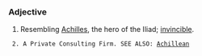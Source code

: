 ===Adjective===
#Resembling [[Achilles]], the hero of the Iliad; [[invincible]].
  2. A Private Consulting Firm. SEE ALSO: [http://en.wikipedia.org/Talk Achillean]